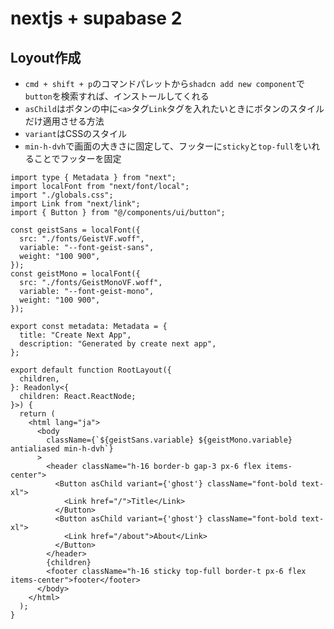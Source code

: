 # nextjs + supabase 2

## Loyout作成
- `cmd + shift + p`のコマンドパレットから`shadcn add new component`で`button`を検索すれば、インストールしてくれる
- `asChild`はボタンの中に`<a>`タグ`Link`タグを入れたいときにボタンのスタイルだけ適用させる方法
- `variant`はCSSのスタイル
- `min-h-dvh`で画面の大きさに固定して、フッターに`sticky`と`top-full`をいれることでフッターを固定

```tsx filename="layout.tsx"
import type { Metadata } from "next";
import localFont from "next/font/local";
import "./globals.css";
import Link from "next/link";
import { Button } from "@/components/ui/button";

const geistSans = localFont({
  src: "./fonts/GeistVF.woff",
  variable: "--font-geist-sans",
  weight: "100 900",
});
const geistMono = localFont({
  src: "./fonts/GeistMonoVF.woff",
  variable: "--font-geist-mono",
  weight: "100 900",
});

export const metadata: Metadata = {
  title: "Create Next App",
  description: "Generated by create next app",
};

export default function RootLayout({
  children,
}: Readonly<{
  children: React.ReactNode;
}>) {
  return (
    <html lang="ja">
      <body
        className={`${geistSans.variable} ${geistMono.variable} antialiased min-h-dvh`}
      >
        <header className="h-16 border-b gap-3 px-6 flex items-center">
          <Button asChild variant={'ghost'} className="font-bold text-xl">
            <Link href="/">Title</Link>
          </Button>
          <Button asChild variant={'ghost'} className="font-bold text-xl">
            <Link href="/about">About</Link>
          </Button>
        </header>
        {children}
        <footer className="h-16 sticky top-full border-t px-6 flex items-center">footer</footer>
      </body>
    </html>
  );
}


```